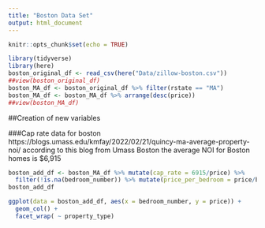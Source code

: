 ```yaml
---
title: "Boston Data Set"
output: html_document
---
```


```r
knitr::opts_chunk$set(echo = TRUE)
```

```r
library(tidyverse)
library(here)
boston_original_df <- read_csv(here("Data/zillow-boston.csv"))
##view(boston_original_df)
boston_MA_df <- boston_original_df %>% filter(rstate == "MA")
boston_MA_df <- boston_MA_df %>% arrange(desc(price))
##view(boston_MA_df)
```

##Creation of new variables

###Cap rate data for boston
https://blogs.umass.edu/kmfay/2022/02/21/quincy-ma-average-property-noi/
according to this blog from Umass Boston the average NOI for Boston homes is $6,915

```r
boston_add_df <- boston_MA_df %>% mutate(cap_rate = 6915/price) %>%
  filter(!is.na(bedroom_number)) %>% mutate(price_per_bedroom = price/bedroom_number)
boston_add_df
```


```r
ggplot(data = boston_add_df, aes(x = bedroom_number, y = price)) +
  geom_col() +
  facet_wrap( ~ property_type)
```


